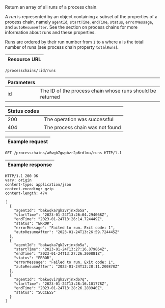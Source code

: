 Return an array of all runs of a <DocsLink href="#process-chains">process chain</DocsLink>.

A *run* is represented by an object containing a subset of the properties of a
process chain, namely `agentId`, `startTime`, `endTime`, `status`, `errorMessage`, and
`autoResumeAfter`. See the section on <DocsLink href="#process-chains">process chains</DocsLink>
for more information about runs and these properties.

Runs are ordered by their run number from `1` to `n` where `n` is the total
number of runs (see process chain property `totalRuns`).

| Resource URL |
| ------------ |

```http
/processchains/:id/runs
```

| Parameters |                                    |
| ---------- | ---------------------------------- |
| id         | The ID of the process chain whose runs should be returned |

| Status codes |                              |
| ------------ | ---------------------------- |
| 200          | The operation was successful |
| 404          | The process chain was not found  |

| Example request |
| --------------- |

```http
GET /processchains/a6wgb7gwpbzr2p6rdlma/runs HTTP/1.1
```

| Example response |
| ---------------- |

```http
HTTP/1.1 200 OK
vary: origin
content-type: application/json
content-encoding: gzip
content-length: 474

[
  {
    "agentId": "bakwqka7gk2vrjnxdo5a",
    "startTime": "2023-01-24T13:26:04.294068Z",
    "endTime": "2023-01-24T13:26:14.724449Z",
    "status": "ERROR",
    "errorMessage": "Failed to run. Exit code: 1",
    "autoResumeAfter": "2023-01-24T13:26:59.724445Z"
  },
  {
    "agentId": "bakwqka7gk2vrjnxdo5a",
    "startTime": "2023-01-24T13:27:16.079864Z",
    "endTime": "2023-01-24T13:27:26.200881Z",
    "status": "ERROR",
    "errorMessage": "Failed to run. Exit code: 1",
    "autoResumeAfter": "2023-01-24T13:28:11.200878Z"
  },
  {
    "agentId": "bakwqvi7gk2vrjnxdo7q",
    "startTime": "2023-01-24T13:28:16.101778Z",
    "endTime": "2023-01-24T13:28:26.280940Z",
    "status": "SUCCESS"
  }
]
```
